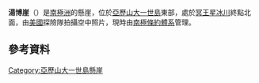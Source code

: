 {{coord|71|5|S|68|18|W|display=title}}

'''湯博崖'''（{{lang-en|Tombaugh Cliffs}}）是[[南極洲|南極洲]]的懸崖，位於[[亞歷山大一世島|亞歷山大一世島]]東部，處於[[冥王星冰川|冥王星冰川]]終點北面，由[[美國|美國]]探險隊拍攝空中照片，現時由[[南極條約體系|南極條約體系]]管理。

==參考資料==
{{usgs-gazetteer}}

{{DEFAULTSORT:Tombaugh Cliffs}}
[[Category:亞歷山大一世島懸崖|Category:亞歷山大一世島懸崖]]


{{AlexanderIsland-geo-stub}}